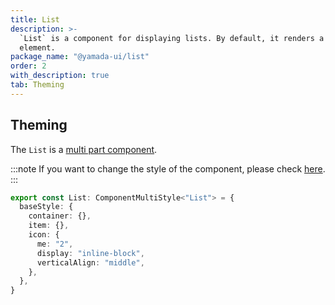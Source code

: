 ```yaml
---
title: List
description: >-
  `List` is a component for displaying lists. By default, it renders a `ul`
  element.
package_name: "@yamada-ui/list"
order: 2
with_description: true
tab: Theming
---
```


## Theming

The `List` is a [multi part component](/styled-system/theming/component-styles#multi-part-components).

:::note
If you want to change the style of the component, please check [here](/styled-system/theming/customize-theme#changing-the-style-of-components).
:::

```ts
export const List: ComponentMultiStyle<"List"> = {
  baseStyle: {
    container: {},
    item: {},
    icon: {
      me: "2",
      display: "inline-block",
      verticalAlign: "middle",
    },
  },
}
```
